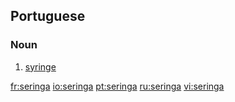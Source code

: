 ==Portuguese==

===Noun===
{{pt-noun-f}}

# [[syringe]]

[[fr:seringa]]
[[io:seringa]]
[[pt:seringa]]
[[ru:seringa]]
[[vi:seringa]]